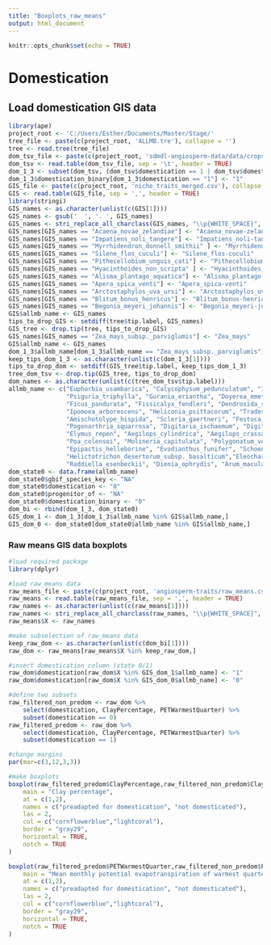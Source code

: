 ```yaml
---
title: "Boxplots_raw_means"
output: html_document
---
```


```r
knitr::opts_chunk$set(echo = TRUE)
```
# Domestication

## Load domestication GIS data
```r
library(ape)
project_root <- 'C:/Users/Esther/Documents/Master/Stage/'
tree_file <- paste(c(project_root, 'ALLMB.tre'), collapse = '')
tree <- read.tree(tree_file)
dom_tsv_file <- paste(c(project_root, 'sdmdl-angiosperm-data/data/crops.tsv'), collapse = '')
dom_tsv <- read.table(dom_tsv_file, sep = '\t', header = TRUE)
dom_1_3 <- subset(dom_tsv, (dom_tsv$domestication == 1 | dom_tsv$domestication == 3))
dom_1_3$domestication_binary[dom_1_3$domestication == "1"] <- "1"
GIS_file <- paste(c(project_root, 'niche_traits_merged.csv'), collapse = '')
GIS <- read.table(GIS_file, sep = ',', header = TRUE)
library(stringi)
GIS_names <- as.character(unlist(c(GIS[1])))
GIS_names <- gsub('  ', '. ', GIS_names)
GIS_names <- stri_replace_all_charclass(GIS_names, "\\p{WHITE_SPACE}", "_")
GIS_names[GIS_names == "Acaena_novae_zelandiae"] <- "Acaena_novae-zelandiae"
GIS_names[GIS_names == "Impatiens_noli_tangere"] <- "Impatiens_noli-tangere"  
GIS_names[GIS_names == "Myrrhidendron_donnell_smithii" ] <- "Myrrhidendron_donnell-smithii" 
GIS_names[GIS_names == "Silene_flos_cuculi"] <- "Silene_flos-cuculi"
GIS_names[GIS_names == "Pithecellobium_unguis_cati"] <- "Pithecellobium_unguis-cati"
GIS_names[GIS_names == "Hyacinthoides_non_scripta" ] <- "Hyacinthoides_non-scripta" 
GIS_names[GIS_names == "Alisma_plantago_aquatica"] <- "Alisma_plantago-aquatica" 
GIS_names[GIS_names == "Apera_spica_venti"] <- "Apera_spica-venti"
GIS_names[GIS_names == "Arctostaphylos_uva_ursi"] <- "Arctostaphylos_uva-ursi"
GIS_names[GIS_names == "Blitum_bonus_henricus"] <- "Blitum_bonus-henricus"
GIS_names[GIS_names == "Begonia_meyeri_johannis"] <- "Begonia_meyeri-johannis"
GIS$allmb_name <- GIS_names
tips_to_drop_GIS <- setdiff(tree$tip.label, GIS_names)
GIS_tree <- drop.tip(tree, tips_to_drop_GIS)
GIS_names[GIS_names == "Zea_mays_subsp._parviglumis"] <- "Zea_mays"
GIS$allmb_name <- GIS_names
dom_1_3$allmb_name[dom_1_3$allmb_name == "Zea_mays_subsp._parviglumis"] <- "Zea_mays"
keep_tips_dom_1_3 <- as.character(unlist(c(dom_1_3[1]))) 
tips_to_drop_dom <- setdiff(GIS_tree$tip.label, keep_tips_dom_1_3)
tree_dom_tsv <- drop.tip(GIS_tree, tips_to_drop_dom)
dom_names <- as.character(unlist(c(tree_dom_tsv$tip.label)))
allmb_name <- c("Euphorbia_usambarica", "Calycophysum_pedunculatum", "Ibervillea_sonorae", 
                "Psiguria_triphylla", "Gurania_eriantha", "Doyerea_emetocathartica", 
                "Ficus_pandurata", "Fissicalyx_fendleri", "Dendrosida_sharpiana_subsp._pubescens", 
                "Ipomoea_arborescens", "Heliconia_psittacorum", "Tradescantia_zebrina", 
                "Amischotolype_hispida", "Scleria_gaertneri", "Festuca_arundinacea_subsp._orientalis", 
                "Pogonarthria_squarrosa", "Digitaria_ischaemum", "Digitaria_violascens", 
                "Elymus_repen", "Aegilops_cylindrica", "Aegilops_crassa", "Elymus_elongatus", 
                "Poa_colensoi", "Molineria_capitulata", "Polygonatum_verticillatum", 
                "Epipactis_helleborine", "Evodianthus_funifer", "Schoenoplectus_pungens_var._badius", 
                "Helictotrichon_desertorum_subsp._basalticum","Eleocharis_acutangula_subsp._breviseta",
                "Raddiella_esenbeckii", "Dienia_ophrydis", "Arum_maculatum", "Calla_palustris")
dom_state0 <- data.frame(allmb_name)
dom_state0$gbif_species_key <- "NA"
dom_state0$domestication <- "0"
dom_state0$progenitor_of <- "NA"
dom_state0$domestication_binary <- "0"
dom_bi <- rbind(dom_1_3, dom_state0)  
GIS_dom_1 <- dom_1_3[dom_1_3$allmb_name %in% GIS$allmb_name,]
GIS_dom_0 <- dom_state0[dom_state0$allmb_name %in% GIS$allmb_name,]
```

### Raw means GIS data boxplots
```r
#load required package
library(dplyr)

#load raw_means data
raw_means_file <- paste(c(project_root, 'angiosperm-traits/raw_means.csv'), collapse = '')
raw_means <- read.table(raw_means_file, sep = ',', header = TRUE)
raw_names <- as.character(unlist(c(raw_means[1])))
raw_names <- stri_replace_all_charclass(raw_names, "\\p{WHITE_SPACE}", "_")
raw_means$X <- raw_names

#make subselection of raw_means data
keep_raw_dom <- as.character(unlist(c(dom_bi[1])))
raw_dom <- raw_means[raw_means$X %in% keep_raw_dom,]

#insert domestication column (state 0/1)
raw_dom$domestication[raw_dom$X %in% GIS_dom_1$allmb_name] <- "1"
raw_dom$domestication[raw_dom$X %in% GIS_dom_0$allmb_name] <- "0"

#define two subsets
raw_filtered_non_predom <- raw_dom %>%
    select(domestication, ClayPercentage, PETWarmestQuarter) %>%
    subset(domestication == 0)
raw_filtered_predom <- raw_dom %>%
    select(domestication, ClayPercentage, PETWarmestQuarter) %>%
    subset(domestication == 1)

#change margins
par(mar=c(3,12,3,3))

#make boxplots
boxplot(raw_filtered_predom$ClayPercentage,raw_filtered_non_predom$ClayPercentage,
    main = "Clay percentage",
    at = c(1,2),
    names = c("preadapted for domestication", "not domesticated"),
    las = 2,
    col = c("cornflowerblue","lightcoral"),
    border = "gray29",
    horizontal = TRUE,
    notch = TRUE
)

boxplot(raw_filtered_predom$PETWarmestQuarter,raw_filtered_non_predom$PETWarmestQuarter,
    main = "Mean monthly potential evapotranspiration of warmest quarter",
    at = c(1,2),
    names = c("preadapted for domestication", "not domesticated"),
    las = 2,
    col = c("cornflowerblue","lightcoral"),
    border = "gray29",
    horizontal = TRUE,
    notch = TRUE
)
```

